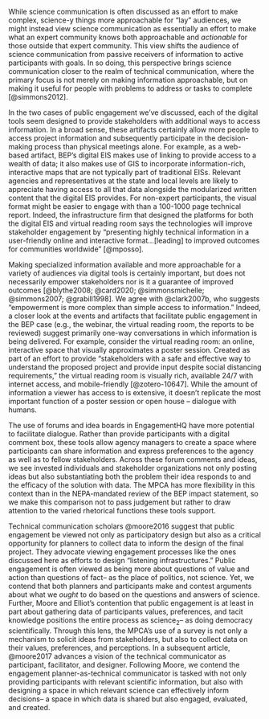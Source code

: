 
While science communication is often discussed as an effort to make complex, science-y things more approachable for "lay" audiences, we might instead view science communication as essentially an effort to make what an expert community knows both approachable and *actionable* for those outside that expert community. This view shifts the audience of science communication from passive receivers of information to active participants with goals. In so doing, this perspective brings science communication closer to the realm of technical communication, where the primary focus is not merely on making information approachable, but on making it useful for people with problems to address or tasks to complete [@simmons2012].

In the two cases of public engagement we’ve discussed, each of the digital tools seem designed to provide stakeholders with additional ways to access information. In a broad sense, these artifacts certainly allow more people to access project information and subsequently participate in the decision-making process than physical meetings alone. For example, as a web-based artifact, BEP’s digital EIS makes use of linking to provide access to a wealth of data; it also makes use of GIS to incorporate information-rich, interactive maps that are not typically part of traditional EISs. Relevant agencies and representatives at the state and local levels are likely to appreciate having access to all that data alongside the modularized written content that the digital EIS provides. For non-expert participants, the visual format might be easier to engage with than a 100-1000 page technical report. Indeed, the infrastructure firm that designed the platforms for both the digital EIS and virtual reading room says the technologies will improve stakeholder engagement by “presenting highly technical information in a user-friendly online and interactive format…[leading] to improved outcomes for communities worldwide” [@mposso].

Making specialized information available and more approachable for a variety of audiences via digital tools is certainly important, but does not necessarily empower stakeholders nor is it a guarantee of improved outcomes [@blythe2008; @card2020; @simmonsmichelle; @simmons2007; @grabill1998]. We agree with @clark2007b, who suggests "empowerment is more complex than simple access to information." Indeed, a closer look at the events and artifacts that facilitate public engagement in the BEP case (e.g., the webinar, the virtual reading room, the reports to be reviewed) suggest primarily one-way conversations in which information is being delivered. For example, consider the virtual reading room: an online, interactive space that visually approximates a poster session. Created as part of an effort to provide “stakeholders with a safe and effective way to understand the proposed project and provide input despite social distancing requirements,” the virtual reading room is visually rich, available 24/7 with internet access, and mobile-friendly [@zotero-10647]. While the amount of information a viewer has access to is extensive, it doesn’t replicate the most important function of a poster session or open house -- dialogue with humans. 

The use of forums and idea boards in EngagementHQ have more potential to facilitate dialogue. Rather than provide participants with a digital comment box, these tools allow agency managers to create a space where participants can share information and express preferences to the agency as well as to fellow stakeholders. Across these forum comments and ideas, we see invested individuals and stakeholder organizations not only posting ideas but also substantiating both the problem their idea responds to and the efficacy of the solution with data. The MPCA has more flexibility in this context than in the NEPA-mandated review of the BEP impact statement, so we make this comparison not to pass judgement but rather to draw attention to the varied rhetorical functions these tools support.       

Technical communication scholars @moore2016 suggest that public engagement be viewed not only as participatory design but also as a critical opportunity for planners to collect data to inform the design of the final project. They advocate viewing engagement processes like the ones discussed here as efforts to design “listening infrastructures.” Public engagement is often viewed as being more about questions of value and action than questions of fact-- as the place of politics, not science. Yet, we contend that both planners and participants make and contest arguments about what we *ought* to do based on the questions and answers of science. Further, Moore and Elliot’s contention that public engagement is at least in part about gathering data of participants values, preferences, and tacit knowledge positions the entire process as science~2~-- as doing democracy scientifically. Through this lens, the MPCA's use of a survey is not only a mechanism to solicit ideas from stakeholders, but also to collect data on their values, preferences, and perceptions. In a subsequent article, @moore2017 advances a vision of the technical communicator as participant, facilitator, and designer. Following Moore, we contend the engagement planner-as-technical communicator is tasked with not only providing participants with relevant scientific information, but also with designing a space in which relevant science can effectively inform decisions-- a space in which data is shared but also engaged, evaluated, and created.   
